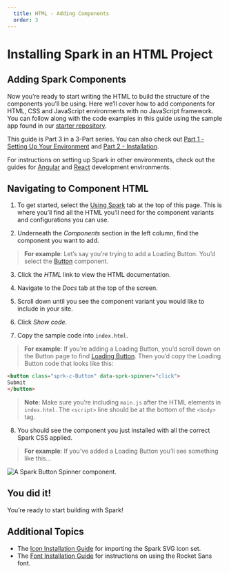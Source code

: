 ```yaml
---
  title: HTML - Adding Components
  order: 3
---
```



# Installing Spark in an HTML Project
## Adding Spark Components

Now you’re ready to start writing the HTML to build the structure
of the components you’ll be using. Here we’ll cover how to add
components for HTML, CSS and JavaScript environments with no
JavaScript framework. You can follow along with the code examples
in this guide using the sample app found in our <a href="https://github.com/sparkdesignsystem/spark-starter-html/" target="_blank">starter repository</a>.

This guide is Part 3 in a 3-Part series. You can also check out
[Part 1 - Setting Up Your Environment](/installing-spark/html-environment-setup) and
[Part 2 - Installation](/installing-spark/html-installation).

For instructions on setting up Spark in other environments, check out the
guides for [Angular](/installing-spark/angular) and [React](/installing-spark/react) development environments.

## Navigating to Component HTML

1. To get started, select the <a href="/using-spark" target="_blank">Using Spark</a>
tab at the top of this page. This is where you’ll find all the HTML you’ll
need for the component variants and configurations you can use.

2. Underneath the *Components* section in the left column, find the component
you want to add.

> **For example**: Let’s say you’re trying to add a Loading Button. You’d
select the <a href="../using-spark/components/button" target="_blank">Button</a> component.

3. Click the *HTML* link to view the HTML documentation.

4. Navigate to the *Docs* tab at the top of the screen.

5. Scroll down until you see the component variant you would like to
include in your site.

6. Click *Show code*.

7. Copy the sample code into `index.html`.

> **For example**: If you’re adding a Loading Button, you’d scroll
down on the Button page to find <a href="https://html.sparkdesignsystem.com/?path=/docs/components-button--loading" target="_blank">Loading Button</a>.
Then you’d copy the Loading Button code that looks like this:

``` html
<button class="sprk-c-Button" data-sprk-spinner="click">
Submit
</button>
```

> **Note**: Make sure you’re including `main.js` after the HTML
elements in `index.html`. The `<script>` line should be at the
bottom of the `<body>` tag.

8. You should see the component you just installed with all the
correct Spark CSS applied.

> **For example**: If you’ve added a Loading Button
you’ll see something like this…

<div class="sprk-u-Measure">
  <img
    class="sprk-u-mbm"
    style="margin: auto; display: block;"
    src={spinnergif}
    alt="A Spark Button Spinner component."/>
</div>

## You did it!

You’re ready to start building with Spark!

## Additional Topics

* The [Icon Installation Guide](/installing-spark/installing-icons) for
importing the Spark SVG icon set.
* The [Font Installation Guide](/installing-spark/installing-fonts) for
instructions on using the Rocket Sans font.